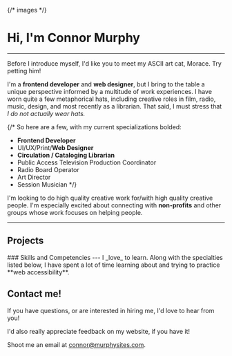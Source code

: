 
{/* images */}

# Hi, I'm Connor Murphy
---

<div className='ascii-feature float-left text-secondary p-2'>
  <AsciiCat />
</div>
Before I introduce myself, I'd like you to meet my ASCII art
cat, Morace. Try petting him!


I'm a **frontend developer** and **web designer**,
but I bring to the table a unique perspective informed
by a multitude of work experiences. I have worn quite a few
metaphorical hats, including creative roles in film, radio,
music, design, and most recently as a librarian. That said,
I must stress that _I do not actually wear hats._

{/* So here are a few, with my current specializations bolded:

- **Frontend Developer**
- UI/UX/Print/**Web Designer**
- **Circulation / Cataloging Librarian**
- Public Access Television Production Coordinator
- Radio Board Operator
- Art Director
- Session Musician */}

I'm looking to do high quality creative work for/with high quality
creative people. I'm especially excited about connecting with **non-profits**
and other groups whose work focuses on helping people.

---

<h2 className='text-center mb-4'>Projects</h2>

<CardBox>
  <ImgCard
    colSize='12'
    live="https://moracethechat.com"
    path='morace'
    imgSrc={morace}
    title="M.O.R.A.C.E."
    text="PHP site displaying MySQL
    data about album releases, has some
    easter eggs as well."
    alt='zoomed screenshot of website that evokes
    MS-DOS or similarly retro interface'
  />
  <ImgCard
    path='AshbyLibrary'
    imgSrc={librarySign}
    title="Library Shelf Signs"
    text="Wayfinding signage for the Ashby
    Free Public Library."
    alt='Signs at the end of a bookshelf that read
    Fiction L-M and Fiction M-R, as well as a map of
    the building below. There is a hummingbird carved
    into the end of the wooden shelf'
  />
  <ImgCard
    live="https://contrick-scryfall-random.netlify.com"
    github="https://github.com/Contrick64/scryfall-random"
    path='ScryfallRandom'
    imgSrc={scryfallImg}
    title="Scryfall Random Card Fetcher"
    text="React app that fetches and displays
    random Scryfall cards based on a search query"
    alt="screenshot of search form, preview of Magic
    The Gathering card, and row of greyed out cards indicating deselection"
  />
</CardBox>

<Container fluid className='bg-primary text-white pb-2 pt-3 px-5 my-4'>
### Skills and Competencies
---
I _love_ to learn. Along with the specialties listed below, I have
spent a lot of time learning about and trying to practice **web
accessibility**.

<Skills variant='plain' />
</Container>

## Contact me!
If you have questions, or are interested in hiring me, I'd love to hear
from you!

I'd also really appreciate feedback on my website, if you have it!

 Shoot me an email at [connor@murphysites.com](mailto:connor@murphysites.com).